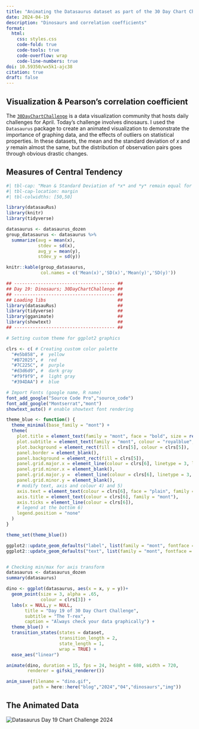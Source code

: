 ```yaml
---
title: "Animating the Datasaurus dataset as part of the 30 Day Chart Challenge"
date: 2024-04-19
description: "Dinosaurs and correlation coefficients"
format:
  html:
    css: styles.css
    code-fold: true
    code-tools: true
    code-overflow: wrap
    code-line-numbers: true
doi: 10.59350/wx5k1-ajc38
citation: true
draft: false
---
```


## Visualization & Pearson's correlation coefficient

The [`30DayChartChallenge`](https://nightingaledvs.com/the-30daychartchallenge-year-three/) is a data visualization community that hosts daily challenges for April. Today's challenge involves dinosaurs. I used the `Datasaurus` package to create an animated visualization to demonstrate the importance of graphing data, and the effects of outliers on statistical properties.  In these datasets, the mean and the standard deviation of $x$ and $y$ remain almost the same, but the distribution of observation pairs goes through obvious drastic changes.

## Measures of Central Tendency

````r
#| tbl-cap: "Mean & Standard Deviation of *x* and *y* remain equal for each dataset"
#| tbl-cap-location: margin
#| tbl-colwidths: [50,50]

library(datasauRus) 
library(knitr)
library(tidyverse)

datasaurus <- datasaurus_dozen
group_datasaurus <- datasaurus %>%
  summarize(avg = mean(x), 
            stdev = sd(x), 
            avg_y = mean(y), 
            stdev_y = sd(y))

knitr::kable(group_datasaurus,
             col.names = c('Mean(x)','SD(x)','Mean(y)','SD(y)'))
````



```r
## -------------------------------------- ##
## Day 19: Dinosaurs; 30DayChartChallenge ##
## -------------------------------------- ##
## Loading libs                           ##
library(datasauRus)                       ##
library(tidyverse)                        ##
library(gganimate)                        ##                                                    
library(showtext)                         ##
## -------------------------------------- ##

# Setting custom theme for ggplot2 graphics

clrs <- c( # Creating custom color palette
  "#e5b858", #  yellow
  "#B72025", #  red
  "#7C225C", #  purple
  "#d3d6d9", #  dark gray
  "#f9f9f9", #  light gray
  "#394DAA") #  blue

# Import Fonts (google name, R name)
font_add_google("Source Code Pro","source_code")
font_add_google("Montserrat","mont")
showtext_auto() # enable showtext font rendering

theme_blue <- function() {
  theme_minimal(base_family = "mont") +
  theme(
    plot.title = element_text(family = "mont", face = "bold", size = rel(1.35)),
    plot.subtitle = element_text(family = "mont", colour = "royalblue", face = "plain", size = rel(1)),
    plot.background = element_rect(fill = clrs[5], colour = clrs[5]),
    panel.border = element_blank(),
    panel.background = element_rect(fill = clrs[5]),
    panel.grid.major.x = element_line(colour = clrs[6], linetype = 3, linewidth = .35),
    panel.grid.minor.x = element_blank(),
    panel.grid.major.y =  element_line(colour = clrs[6], linetype = 3, linewidth = .35),
    panel.grid.minor.y = element_blank(),
    # modify text, axis and colour 4) and 5)
    axis.text = element_text(colour = clrs[6], face = "plain", family = "mont"),
    axis.title = element_text(colour = clrs[6], family = "mont"),
    axis.ticks = element_line(colour = clrs[6]),
    # legend at the bottom 6)
    legend.position = "none"
  )
}

theme_set(theme_blue())

ggplot2::update_geom_defaults("label", list(family = "mont", fontface = "bold"))
ggplot2::update_geom_defaults("text", list(family = "mont", fontface = "plain"))


# Checking min/max for axis transform
datasaurus <- datasaurus_dozen
summary(datasaurus)

dino <- ggplot(datasaurus, aes(x = x, y = y))+
  geom_point(size = 3, alpha = .65, 
             colour = clrs[3]) +
  labs(x = NULL,y = NULL,
       title = "Day 19 of 30 Day Chart Challenge",
       subtitle = "The T-rex",
       caption = "Always check your data graphically") +
  theme_blue() +
  transition_states(states = dataset,
                    transition_length = 2,
                    state_length = 1,
                    wrap = TRUE) +
  ease_aes("linear")

animate(dino, duration = 15, fps = 24, height = 680, width = 720,
        renderer = gifski_renderer())

anim_save(filename = "dino.gif",
          path = here::here("blog","2024","04","dinosaurs","img"))
```

## The Animated Data

```{=html}
<img src="img/dino.gif" alt="Datasaurus Day 19 Chart Challenge 2024">

```


